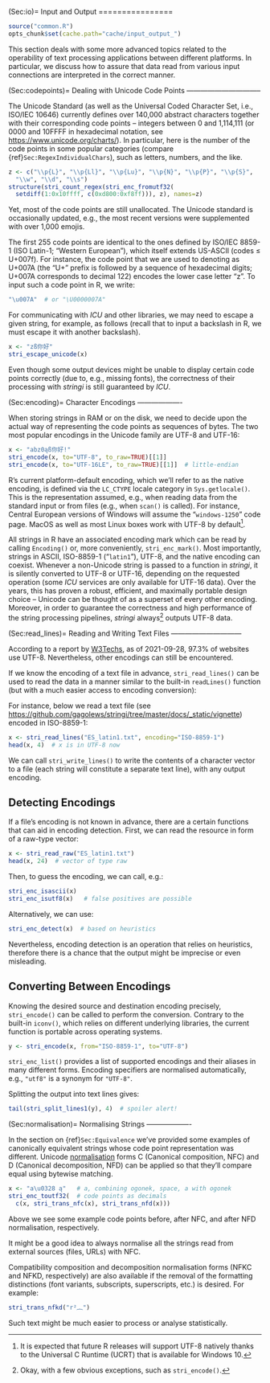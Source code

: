 (Sec:io)=
Input and Output
================


```r
source("common.R")
opts_chunk$set(cache.path="cache/input_output_")
```


This section deals with some more advanced topics related to the
operability of text processing applications between different platforms.
In particular, we discuss how to assure that data read from various
input connections are interpreted in the correct manner.

(Sec:codepoints)=
Dealing with Unicode Code Points
--------------------------------

The Unicode Standard (as well as the Universal Coded Character Set,
i.e., ISO/IEC 10646) currently defines over 140,000 abstract characters
together with their corresponding code points -- integers between 0 and
1,114,111 (or 0000 and 10FFFF in hexadecimal notation,
see <https://www.unicode.org/charts/>). In particular, here is the
number of the code points in some popular categories (compare
{ref}`Sec:RegexIndividualChars`), such as letters, numbers, and
the like.

```r
z <- c("\\p{L}", "\\p{Ll}", "\\p{Lu}", "\\p{N}", "\\p{P}", "\\p{S}",
  "\\w", "\\d", "\\s")
structure(stri_count_regex(stri_enc_fromutf32(
  setdiff(1:0x10ffff, c(0xd800:0xf8ff))), z), names=z)
```

Yet, most of the code points are still unallocated. The Unicode standard
is occasionally updated, e.g., the most recent versions were
supplemented with over 1,000 emojis.

The first 255 code points are identical to the ones defined by ISO/IEC
8859-1 (ISO Latin-1; "Western European"), which itself extends US-ASCII
(codes ≤ U+007f). For instance, the code point that we
are used to denoting as U+007A (the "U+" prefix is followed by a
sequence of hexadecimal digits; U+007A corresponds to decimal 122)
encodes the lower case letter "z". To input such a code point in R, we
write:

```r
"\u007A"  # or "\U0000007A"
```

For communicating with *ICU* and other libraries, we may need to escape
a given string, for example, as follows (recall that to input a
backslash in R, we must escape it with another backslash).

```r
x <- "zß你好"
stri_escape_unicode(x)
```

Even though some output devices might
be unable to display certain code points correctly (due to, e.g.,
missing fonts), the correctness of their processing with *stringi* is
still guaranteed by *ICU*.

(Sec:encoding)=
Character Encodings
-------------------

When storing strings in RAM or on the disk, we need to decide upon the
actual way of representing the code points as sequences of bytes. The
two most popular encodings in the Unicode family are UTF-8 and UTF-16:

```r
x <- "abz0ąß你好!"
stri_encode(x, to="UTF-8", to_raw=TRUE)[[1]]
stri_encode(x, to="UTF-16LE", to_raw=TRUE)[[1]]  # little-endian
```

R's current platform-default encoding, which we'll refer to as the
native encoding, is defined via the `LC_CTYPE` locale category in
`Sys.getlocale()`. This is the representation assumed, e.g., when
reading data from the standard input or from files (e.g., when `scan()`
is called). For instance, Central European versions of Windows will
assume the "`windows-1250`" code page. MacOS as well as most Linux boxes
work with UTF-8 by default[^footucrt].

All strings in R have an associated encoding mark which can be read by
calling `Encoding()` or, more conveniently, `stri_enc_mark()`. Most
importantly, strings in ASCII, ISO-8859-1 ("`latin1`"), UTF-8, and the
native encoding can coexist. Whenever a non-Unicode string is passed to
a function in *stringi*, it is silently converted to UTF-8 or UTF-16,
depending on the requested operation (some *ICU* services are only
available for UTF-16 data). Over the years, this has proven a robust,
efficient, and maximally portable design choice -- Unicode can be
thought of as a superset of every other encoding. Moreover, in order to
guarantee the correctness and high performance of the string processing
pipelines, *stringi* always[^footuftout] outputs UTF-8 data.

[^footucrt]: It is expected that future R releases will support UTF-8 natively
    thanks to the Universal C Runtime (UCRT) that is available for
    Windows 10.

[^footuftout]: Okay, with a few obvious exceptions, such as `stri_encode()`.



(Sec:read_lines)=
Reading and Writing Text Files
------------------------------

According to a report by
[W3Techs](https://w3techs.com/technologies/cross/character_encoding/ranking),
as of 2021-09-28, 97.3% of
websites use UTF-8. Nevertheless, other encodings can still be
encountered.



If we know the encoding of a text file in advance, `stri_read_lines()`
can be used to read the data in a manner similar to the built-in
`readLines()` function (but with a much easier access to encoding
conversion):

For instance, below we read a text file
(see <https://github.com/gagolews/stringi/tree/master/docs/_static/vignette>)
encoded in ISO-8859-1:

```r
x <- stri_read_lines("ES_latin1.txt", encoding="ISO-8859-1")
head(x, 4)  # x is in UTF-8 now
```

We can call `stri_write_lines()` to write the contents of a character
vector to a file (each string will constitute a separate text line),
with any output encoding.


Detecting Encodings
-------------------

If a file's encoding is not known in advance, there are a
certain functions that can aid in encoding detection. First, we can read
the resource in form of a raw-type vector:

```r
x <- stri_read_raw("ES_latin1.txt")
head(x, 24)  # vector of type raw
```

Then, to guess the encoding, we can call, e.g.:

```r
stri_enc_isascii(x)
stri_enc_isutf8(x)   # false positives are possible
```

Alternatively, we can use:

```r
stri_enc_detect(x)  # based on heuristics
```

Nevertheless, encoding detection is an operation that relies on
heuristics, therefore there is a chance that the output might be
imprecise or even misleading.


Converting Between Encodings
----------------------------


Knowing the desired source and destination encoding precisely,
`stri_encode()` can be called to perform the conversion. Contrary to the
built-in `iconv()`, which relies on different underlying libraries, the
current function is portable across operating systems.

```r
y <- stri_encode(x, from="ISO-8859-1", to="UTF-8")
```

`stri_enc_list()` provides a list of supported encodings and their
aliases in many different forms. Encoding specifiers are normalised
automatically, e.g., `"utf8"` is a synonym for `"UTF-8"`.

Splitting the output into text lines gives:

```r
tail(stri_split_lines1(y), 4)  # spoiler alert!
```

(Sec:normalisation)=
Normalising Strings
-------------------

In the section on {ref}`Sec:Equivalence` we've provided some examples of
canonically equivalent strings whose code point representation was
different. Unicode [normalisation](https://www.unicode.org/reports/tr15/)
forms C (Canonical composition, NFC)
and D (Canonical decomposition, NFD) can be applied so that they'll
compare equal using bytewise matching.

```r
x <- "a\u0328 ą"   # a, combining ogonek, space, a with ogonek
stri_enc_toutf32(  # code points as decimals
  c(x, stri_trans_nfc(x), stri_trans_nfd(x)))
```

Above we see some example code points before, after NFC, and after NFD
normalisation, respectively.

It might be a good idea to always normalise all the strings read from
external sources (files, URLs) with NFC.

Compatibility composition and decomposition normalisation forms (NFKC
and NFKD, respectively) are also available if the removal of the
formatting distinctions (font variants, subscripts, superscripts, etc.)
is desired. For example:

```r
stri_trans_nfkd("r²︷")
```

Such text might be much easier to process or analyse statistically.
